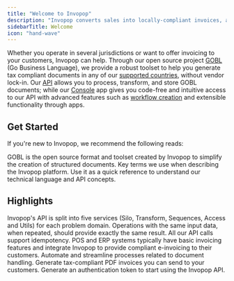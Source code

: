 ```yaml
---
title: "Welcome to Invopop"
description: "Invopop converts sales into locally-compliant invoices, and reports them to the appropriate tax authority in the right format."
sidebarTitle: Welcome
icon: "hand-wave"
---
```


Whether you operate in several jurisdictions or want to offer invoicing to your customers, Invopop can help. Through our open source project [GOBL](https://gobl.org) (Go Business Language), we provide a robust toolset to help you generate tax compliant documents in any of our [supported countries](https://www.invopop.com/coverage), without vendor lock-in. Our [API](https://docs.invopop.com/api-ref/introduction) allows you to process, transform, and store GOBL documents; while our [Console](https://console.invopop.com) app gives you code-free and intuitive access to our API with advanced features such as [workflow creation](/guides/features/workflows) and extensible functionality through apps.

## Get Started

If you're new to Invopop, we recommend the following reads:

<CardGroup cols="2">
<Card title="GOBL" icon="code" href="https://docs.gobl.org">
	GOBL is the open source format and toolset created by Invopop to simplify the creation of structured documents.
</Card>
<Card title="Glossary" icon="tag" href="/introduction/glossary">
	Key terms we use when describing the Invopop platform. Use it as a quick reference to understand our technical language and API concepts.
</Card>
</CardGroup>

## Highlights

<CardGroup cols="2">
<Card title="API Reference" icon="webhook" href="/api-ref/introduction">
	Invopop's API is split into five services (Silo, Transform, Sequences, Access and Utils) for each problem domain.
</Card>
<Card title="Idempotence" icon="rotate-right" href="/api-ref/idempotency">
	Operations with the same input data, when repeated, should provide exactly the same result. All our API calls support idempotency.
</Card>
<Card title="White Label" icon="tag" href="/guides/use-cases/white-label">
	<Tooltip tip="Point-of-Sale">POS</Tooltip> and <Tooltip tip="Enterprise Resource Planning">ERP</Tooltip> systems typically have basic invoicing features and integrate Invopop to provide compliant e-invoicing to their customers.
</Card>
<Card title="Workflows" icon="tag" href="/guides/features/workflows">
	Automate and streamline processes related to document handling.
</Card>
<Card title="PDF Invoice" icon="file-lines" href="/guides/features/pdf-invoice">
	Generate tax-compliant PDF invoices you can send to your customers.
</Card>
<Card title="Authentication" icon="tag" href="/guides/features/authentication">
	Generate an authentication token to start using the Invopop API.
</Card>
</CardGroup>